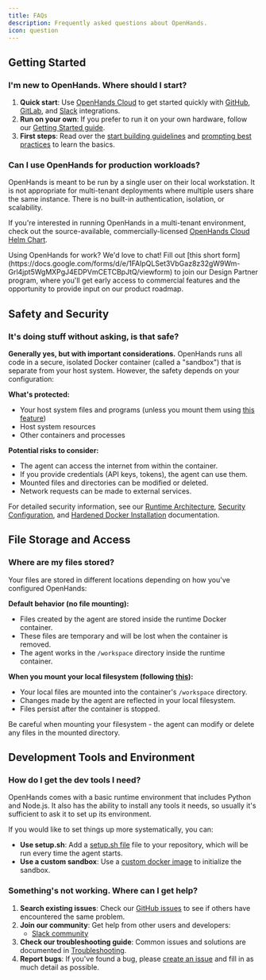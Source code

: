 ```yaml
---
title: FAQs
description: Frequently asked questions about OpenHands.
icon: question
---
```


## Getting Started

### I'm new to OpenHands. Where should I start?

1. **Quick start**: Use [OpenHands Cloud](/openhands/usage/cloud/openhands-cloud) to get started quickly with
  [GitHub](/openhands/usage/cloud/github-installation), [GitLab](/openhands/usage/cloud/gitlab-installation),
  and [Slack](/openhands/usage/cloud/slack-installation) integrations.
2. **Run on your own**: If you prefer to run it on your own hardware, follow our [Getting Started guide](/openhands/usage/run-openhands/local-setup).
3. **First steps**: Read over the [start building guidelines](/openhands/usage/start-building) and
  [prompting best practices](/openhands/usage/tips/prompting-best-practices) to learn the basics.

### Can I use OpenHands for production workloads?

OpenHands is meant to be run by a single user on their local workstation. It is not appropriate for multi-tenant
deployments where multiple users share the same instance. There is no built-in authentication, isolation, or scalability.

If you're interested in running OpenHands in a multi-tenant environment, check out the source-available,
commercially-licensed [OpenHands Cloud Helm Chart](https://github.com/openHands/OpenHands-cloud).

<Info>
Using OpenHands for work? We'd love to chat! Fill out
[this short form](https://docs.google.com/forms/d/e/1FAIpQLSet3VbGaz8z32gW9Wm-Grl4jpt5WgMXPgJ4EDPVmCETCBpJtQ/viewform)
to join our Design Partner program, where you'll get early access to commercial features and the opportunity to provide
input on our product roadmap.
</Info>

## Safety and Security

### It's doing stuff without asking, is that safe?

**Generally yes, but with important considerations.** OpenHands runs all code in a secure, isolated Docker container
(called a "sandbox") that is separate from your host system. However, the safety depends on your configuration:

**What's protected:**
- Your host system files and programs (unless you mount them using [this feature](/openhands/usage/runtimes/docker#connecting-to-your-filesystem))
- Host system resources
- Other containers and processes

**Potential risks to consider:**
- The agent can access the internet from within the container.
- If you provide credentials (API keys, tokens), the agent can use them.
- Mounted files and directories can be modified or deleted.
- Network requests can be made to external services.

For detailed security information, see our [Runtime Architecture](/openhands/usage/architecture/runtime),
[Security Configuration](/openhands/usage/advanced/configuration-options#security-configuration),
and [Hardened Docker Installation](/openhands/usage/runtimes/docker#hardened-docker-installation) documentation.

## File Storage and Access

### Where are my files stored?

Your files are stored in different locations depending on how you've configured OpenHands:

**Default behavior (no file mounting):**
- Files created by the agent are stored inside the runtime Docker container.
- These files are temporary and will be lost when the container is removed.
- The agent works in the `/workspace` directory inside the runtime container.

**When you mount your local filesystem (following [this](/openhands/usage/runtimes/docker#connecting-to-your-filesystem)):**
- Your local files are mounted into the container's `/workspace` directory.
- Changes made by the agent are reflected in your local filesystem.
- Files persist after the container is stopped.

<Warning>
Be careful when mounting your filesystem - the agent can modify or delete any files in the mounted directory.
</Warning>

## Development Tools and Environment

### How do I get the dev tools I need?

OpenHands comes with a basic runtime environment that includes Python and Node.js.
It also has the ability to install any tools it needs, so usually it's sufficient to ask it to set up its environment.

If you would like to set things up more systematically, you can:
- **Use setup.sh**: Add a [setup.sh file](/openhands/usage/customization/repository#setup-script) file to
  your repository, which will be run every time the agent starts.
- **Use a custom sandbox**: Use a [custom docker image](/openhands/usage/advanced/custom-sandbox-guide) to initialize the sandbox.

### Something's not working. Where can I get help?

1. **Search existing issues**: Check our [GitHub issues](https://github.com/OpenHands/OpenHands/issues) to see if
  others have encountered the same problem.
2. **Join our community**: Get help from other users and developers:
   - [Slack community](https://dub.sh/openhands)
3. **Check our troubleshooting guide**: Common issues and solutions are documented in
  [Troubleshooting](/openhands/usage/troubleshooting/troubleshooting).
4. **Report bugs**: If you've found a bug, please [create an issue](https://github.com/OpenHands/OpenHands/issues/new)
  and fill in as much detail as possible.
